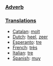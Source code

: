 ===[[Adverb]]===


===[[Translation]]s===
*[[Catalan]]: [[molt]]
*[[Dutch]]: [[heel]], [[zeer]]
*[[Esperanto]]: [[tre]]
*[[French]]: [[très]]
*[[Italian]]: [[tre]]
*[[Spanish]]: [[muy]]